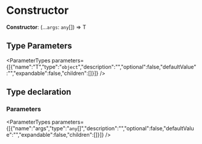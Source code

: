 
# Constructor

 **Constructor**: (...`args`: `any`[]) => T

## Type Parameters

<ParameterTypes parameters={[{"name":"T","type":"`object`","description":"","optional":false,"defaultValue":"","expandable":false,"children":[]}]} />

## Type declaration

### Parameters

<ParameterTypes parameters={[{"name":"args","type":"`any`[]","description":"","optional":false,"defaultValue":"","expandable":false,"children":[]}]} />
